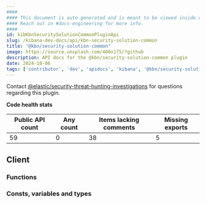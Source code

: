 ```yaml
---
####
#### This document is auto-generated and is meant to be viewed inside our experimental, new docs system.
#### Reach out in #docs-engineering for more info.
####
id: kibKbnSecuritySolutionCommonPluginApi
slug: /kibana-dev-docs/api/kbn-security-solution-common
title: "@kbn/security-solution-common"
image: https://source.unsplash.com/400x175/?github
description: API docs for the @kbn/security-solution-common plugin
date: 2024-10-06
tags: ['contributor', 'dev', 'apidocs', 'kibana', '@kbn/security-solution-common']
---
```




Contact [@elastic/security-threat-hunting-investigations](https://github.com/orgs/elastic/teams/security-threat-hunting-investigations) for questions regarding this plugin.

**Code health stats**

| Public API count  | Any count | Items lacking comments | Missing exports |
|-------------------|-----------|------------------------|-----------------|
| 59 | 0 | 38 | 5 |

## Client

### Functions
<DocDefinitionList data={kbnSecuritySolutionCommonObj.client.functions}/>

### Consts, variables and types
<DocDefinitionList data={kbnSecuritySolutionCommonObj.client.misc}/>

